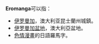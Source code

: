 '''Eromanga'''可以指：
*[[伊罗曼加|伊罗曼加]]，澳大利亚昆士蘭州城鎮。
*[[伊罗曼加盆地|伊罗曼加盆地]]，澳大利亞盆地。
*[[成人漫画|色情漫畫]]的日語羅馬字。

{{Disambiguation|cat=非中文名称消歧义}}